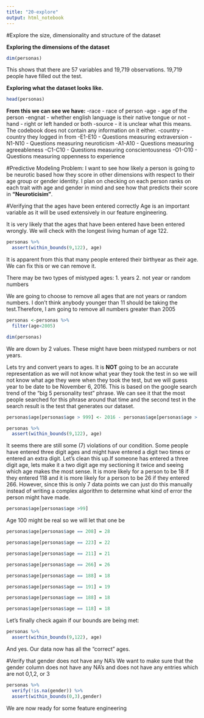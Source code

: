 ```yaml
---
title: "20-explore"
output: html_notebook
---
```

#Explore the size, dimensionality and structure of the dataset

**Exploring the dimensions of the dataset**

```r
dim(personas)
```
This shows that there are 57 variables and 19,719 observations. 19,719 people have filled out the test.  


**Exploring what the dataset looks like.**
```r
head(personas)
```
**From this we can see we have:**
-race - race of person
-age - age of the person
-engnat - whether english language is their native tongue or not
-hand - right or left handed or both
-source - it is unclear what this means. The codebook does not contain any information on it either. 
-country - country they logged in from
-E1-E10 - Questions measuring extraversion
-N1-N10 - Questions measuring neuroticism
-A1-A10 - Questions measuring agreeableness
-C1-C10 - Questions measuring conscientousness
-O1-O10 - Questions measuring oppenness to experience

#Predictive Modeling Problem:
I want to see how likely a person is going to be neurotic based how they score in other dimensions with respect to their age group or gender identity. I plan on checking on each person ranks on each trait with age and gender in mind and see how that predicts their score in **"Neuroticisim"**. 

#Verifying that the ages have been entered correctly
Age is an important variable as it will be used extensively in our feature engineering. 

It is very likely that the ages that have been entered have been entered wrongly. We will check with the longest living human of age 122. 
```r
personas %>% 
  assert(within_bounds(9,122), age)
```

It is apparent from this that many people entered their birthyear as their age. We can fix this or we can remove it.

There may be two types of mistyped ages:
1. years
2. not year or random numbers

We are going to choose to remove all ages that are not years or random numbers. I don't think anybody younger than 11 should be taking the test.Therefore, I am going to remove all numbers greater than 2005
```r
personas <-personas %>% 
  filter(age<2005)

dim(personas)
```

We are down by 2 values. These might have been mistyped numbers or not years. 

Lets try and convert years to ages. It is **NOT** going to be an accurate representation as we will not know what year they took the test in so we will not know what age they were when they took the test, but we will guess year to be date to be November 6, 2016. This is based on the google search trend of the "big 5 personality test" phrase. We can see it that the most people searched for this phrase around that time and the second test in the search result is the test that generates our dataset.

```r
personas$age[personas$age > 999] <- 2016 - personas$age[personas$age > 999]
```

```r
personas %>% 
  assert(within_bounds(9,122), age)
```

It seems there are still some (7) violations of our condition. Some people have entered three digit ages and might have entered a digit two times or entered an extra digit. Let's clean this up.If someone has entered a three digit age, lets make it a two digit age my sectioning it twice and seeing which age makes the most sense. It is more likely for a person to be 18 if they entered 118 and it is more likely for a person to be 26 if they entered 266. However, since this is only 7 data points we can just do this manually instead of writing a complex algorithm to determine what kind of error the person might have made. 

```r
personas$age[personas$age >99] 

```
Age 100 might be real so we will let that one be

```r

personas$age[personas$age == 208] = 28

personas$age[personas$age == 223] = 22

personas$age[personas$age == 211] = 21

personas$age[personas$age == 266] = 26

personas$age[personas$age == 188] = 18

personas$age[personas$age == 191] = 19

personas$age[personas$age == 188] = 18

personas$age[personas$age == 118] = 18

```

Let's finally check again if our bounds are being met:
```r
personas %>% 
  assert(within_bounds(9,122), age)
```

And yes. Our data now has all the "correct" ages.

#Verify that gender does not have any NA's
We want to make sure that the gender column does not have any NA's and does not have any entries which are not 0,1,2, or 3

```r
personas %>% 
  verify(!is.na(gender)) %>% 
  assert(within_bounds(0,3),gender)
```


We are now ready for some feature engineering
